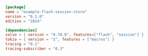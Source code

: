 
```toml  title="flash-session-store/Cargo.toml"
[package]
name = "example-flash-session-store"
version = "0.1.0"
edition = "2024"

[dependencies]
salvo = { version = "0.78.0", features=["flash", "session"] }
tokio = { version = "1", features = ["macros"] }
tracing = "0.1"
tracing-subscriber = "0.3"

```